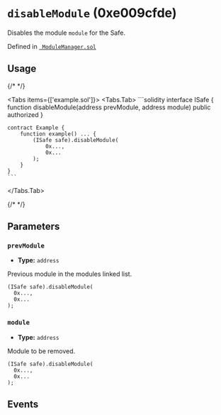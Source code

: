 


# `disableModule` (0xe009cfde)



Disables the module `module` for the Safe.

<OnlySafeTxCallout />




Defined in [` ModuleManager.sol`](https://github.com/safe-global/safe-smart-account/tree/v1.4.1/contracts/base/ModuleManager.sol#L63)


## Usage

{/* <!-- vale off --> */}

<Tabs items={['example.sol']}>
  <Tabs.Tab>
    ```solidity
    interface ISafe {
        function disableModule(address prevModule, address module) public authorized
    }

    contract Example {
        function example() ... {
            (ISafe safe).disableModule(
                0x...,
                0x...
            );
        }
    }
    ```
  </Tabs.Tab>
</Tabs>

{/* <!-- vale on --> */}



## Parameters

### `prevModule`

  - **Type:** `address`

  Previous module in the modules linked list.

  ```solidity focus=2
  (ISafe safe).disableModule(
    0x...,
    0x...
  );
  ```


### `module`

  - **Type:** `address`

  Module to be removed.

  ```solidity focus=3
  (ISafe safe).disableModule(
    0x...,
    0x...
  );
  ```




## Events

<DisabledModule />


